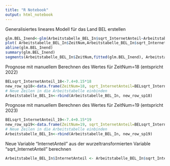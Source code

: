 ```yaml
---
title: "R Notebook"
output: html_notebook
---
```

Generalisiertes lineares Modell für das Land BEL erstellen
```r
glm.BEL_Inend<-glm(Arbeitstabelle_BEL_In$sqrt_InternetAnteil~Arbeitstabelle_BEL_In$ZeitNum)
plot( Arbeitstabelle_BEL_In$ZeitNum,Arbeitstabelle_BEL_In$sqrt_InternetAnteil)
abline(glm.BEL_Inend)
summary(glm.BEL_Inend)
segments(Arbeitstabelle_BEL_In$ZeitNum,fitted(glm.BEL_Inend), Arbeitstabelle_BEL_In$ZeitNum,Arbeitstabelle_BEL_In$sqrt_InternetAnteil)
```
Prognose mit manuellem Berechnen des Wertes für ZeitNum=18 (entspricht 2022)
```r
BELsqrt_InternetAnteil_18<-7.4+0.15*18
new_row_sp18<-data.frame(ZeitNum=18, sqrt_InternetAnteil=BELsqrt_InternetAnteil_18)
# Neue Zeilen in die Arbeitstabelle einbinden
Arbeitstabelle_BEL_In<-rbind(Arbeitstabelle_BEL_In, new_row_sp18)
```
Prognose mit manuellem Berechnen des Wertes für ZeitNum=19 (entspricht 2023)
```r
BELsqrt_InternetAnteil_19<-7.4+0.15*19
new_row_sp19<-data.frame(ZeitNum=19, sqrt_InternetAnteil=BELsqrt_InternetAnteil_19)
# Neue Zeilen in die Arbeitstabelle einbinden
Arbeitstabelle_BEL_In<-rbind(Arbeitstabelle_BEL_In, new_row_sp19)
```
Neue Variable "InternetAnteil" aus der wurzeltransformierten Variable "sqrt_InternetAnteil" berechnen
```r
Arbeitstabelle_BEL_In$InternetAnteil <- Arbeitstabelle_BEL_In$sqrt_InternetAnteil*Arbeitstabelle_BEL_In$sqrt_InternetAnteil
````